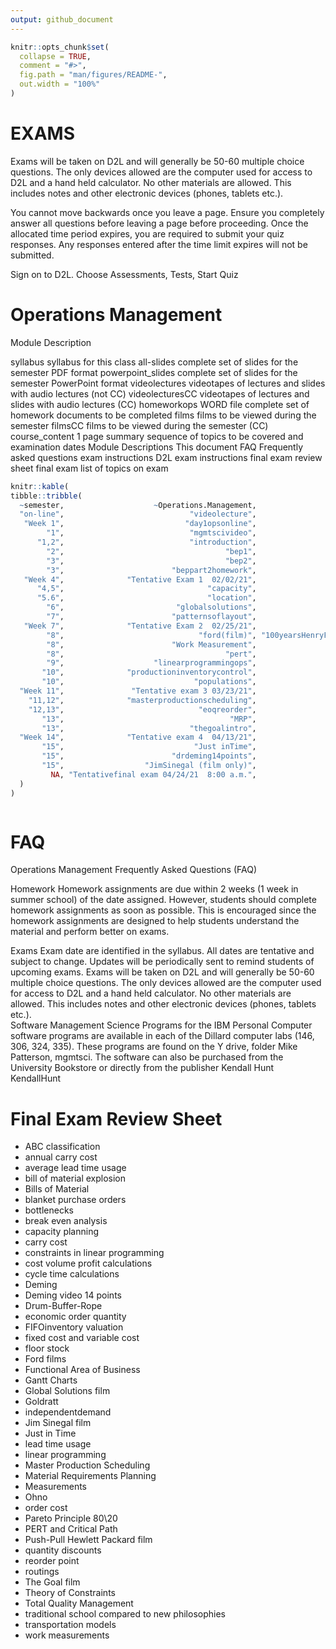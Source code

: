 ```yaml
---
output: github_document
---
```


<!-- README.md is generated from README.Rmd. Please edit that file -->


```r
knitr::opts_chunk$set(
  collapse = TRUE,
  comment = "#>",
  fig.path = "man/figures/README-",
  out.width = "100%"
)
```

# EXAMS 

Exams will be taken on D2L and will generally be 50-60 multiple choice questions.  The only devices allowed are the computer used for access to D2L and a hand held calculator.  No other materials are allowed.  This includes notes and other electronic devices (phones, tablets etc.).  
 
You cannot move backwards once you leave a page.  Ensure you completely answer all questions before leaving a page before proceeding.  Once the allocated time period expires, you are required to submit your quiz responses.  Any responses entered after the time limit expires will not be submitted.

Sign on to D2L.  Choose Assessments, Tests, Start Quiz


# Operations Management 	

Module	Description

syllabus	syllabus for this class
all-slides 	complete set of slides for the semester PDF format
powerpoint_slides	complete set of slides for the semester PowerPoint format
videolectures	videotapes of lectures and slides with audio lectures (not CC)
videolecturesCC	videotapes of lectures and slides with audio lectures (CC)
homeworkops	WORD file complete set of homework documents to be completed
films	films to be viewed during the semester 
filmsCC	films to be viewed during the semester (CC)
course_content	1 page summary sequence of topics to be covered and examination dates
Module Descriptions	This document
FAQ	Frequently asked questions
exam instructions	D2L exam instructions
final exam review sheet	final exam list of topics on exam

```r

knitr::kable(
tibble::tribble(
  ~semester,                    ~Operations.Management,                                ~films,        ~homework,
  "on-line",                            "videolecture",                                    NA,               NA,
   "Week 1",                           "day1opsonline",                                    NA,               NA,
        "1",                            "mgmtscivideo",                                    NA,               NA,
      "1,2",                            "introduction",                                    NA,               NA,
        "2",                                    "bep1",                                    NA,   "problems 1-3",
        "3",                                    "bep2",                                    NA,               NA,
        "3",                        "beppart2homework",                                    NA,               NA,
   "Week 4",              "Tentative Exam 1  02/02/21",                                    NA,               NA,
      "4,5",                                "capacity",                                    NA,               NA,
      "5.6",                                "location",                                    NA,   "problems 4-7",
        "6",                         "globalsolutions",                     "globalsolutions",               NA,
        "7",                        "patternsoflayout",                                    NA,               NA,
   "Week 7",              "Tentative Exam 2  02/25/21",                                    NA,               NA,
        "8",                              "ford(film)", "100yearsHenryFordAssembly100seconds",               NA,
        "8",                        "Work Measurement",                                    NA,               NA,
        "8",                                    "pert",                                    NA,   "problems 8-9",
        "9",                    "linearprogrammingops",                                    NA, "problems 10-12",
       "10",              "productioninventorycontrol",                                    NA,               NA,
       "10",                             "populations",                                    NA,               NA,
  "Week 11",               "Tentative exam 3 03/23/21",                                    NA,               NA,
    "11,12",              "masterproductionscheduling",                                    NA,               NA,
    "12,13",                              "eoqreorder",                                    NA, "problems 13-14",
       "13",                                     "MRP",                                    NA, "problems 14-17",
       "13",                            "thegoalintro",                            "The Goal",               NA,
  "Week 14",              "Tentative exam 4  04/13/21",                                    NA,               NA,
       "15",                             "Just inTime",                          "pushorpull",               NA,
       "15",                        "drdeming14points",                              "deming",               NA,
       "15",                  "JimSinegal (film only)",                    "JimSinegalCostco",               NA,
         NA, "Tentativefinal exam 04/24/21  8:00 a.m.",                                    NA,               NA
  )
)



```

# FAQ 

Operations Management Frequently Asked Questions (FAQ)

Homework 
Homework assignments are due within 2 weeks (1 week in summer school) of the date assigned.  However, students should complete homework assignments as soon as possible.  This is encouraged since the homework assignments are designed to help students understand the material and perform better on exams.

Exams
Exam date are identified in the syllabus.  All dates are tentative and subject to change.  Updates will be periodically sent to remind students of upcoming exams.  Exams will be taken on D2L and will generally be 50-60 multiple choice questions.  The only devices allowed are the computer used for access to D2L and a hand held calculator.  No other materials are allowed.  This includes notes and other electronic devices (phones, tablets etc.).   
 Software
Management Science Programs for the IBM Personal Computer software programs are available in each of the Dillard computer labs (146, 306, 324, 335).  These programs are found on the Y drive, folder Mike Patterson,  mgmtsci.  The software can also be purchased from the University Bookstore or directly from the publisher Kendall Hunt KendallHunt


# Final Exam Review Sheet 


- ABC classification
- annual carry cost
- average lead time usage
- bill of material explosion
- Bills of Material
- blanket purchase orders
- bottlenecks
- break even analysis
- capacity planning
- carry cost
- constraints in linear programming
- cost volume profit calculations
- cycle time calculations
- Deming
- Deming video 14 points
- Drum-Buffer-Rope
- economic order quantity
- FIFO\LIFO inventory valuation
- fixed cost and variable cost
- floor stock
- Ford films
- Functional Area of Business
- Gantt Charts
- Global Solutions film
- Goldratt
- independent\dependent demand
- Jim Sinegal film
- Just in Time
- lead time usage
- linear programming 
- Master Production Scheduling
- Material Requirements Planning
- Measurements
- Ohno
- order cost
- Pareto Principle     80\20
- PERT and Critical Path
- Push-Pull Hewlett Packard film
- quantity discounts
- reorder point
- routings
- The Goal film
- Theory of Constraints
- Total Quality Management
- traditional school compared to new philosophies 
- transportation models
- work measurements
